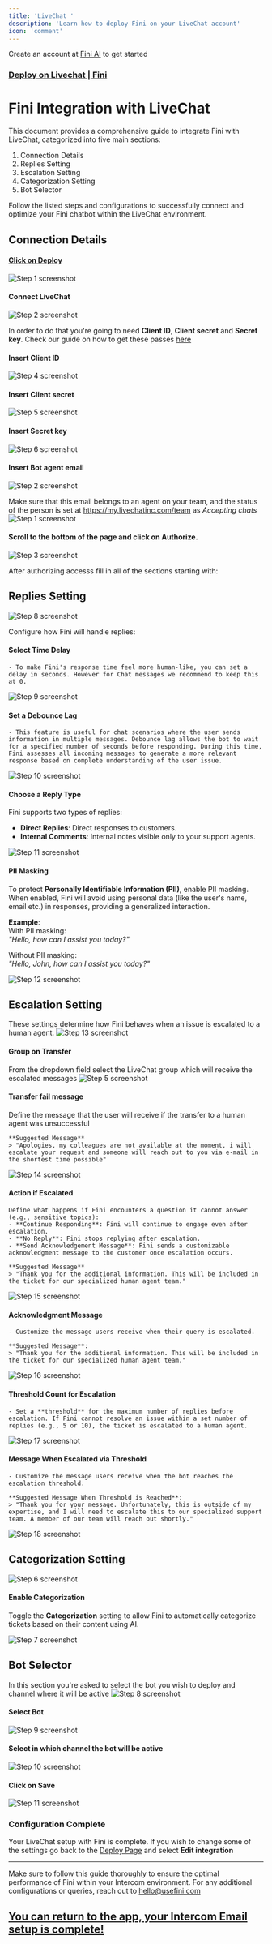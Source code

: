 ```yaml
---
title: 'LiveChat '
description: 'Learn how to deploy Fini on your LiveChat account'
icon: 'comment'
---
```


<Tip>Create an account at [Fini AI](https://app.usefini.com) to get started</Tip>

### [Deploy on Livechat | Fini](https://app.usefini.com/dashboard/deploy)


# **Fini Integration with LiveChat**

This document provides a comprehensive guide to integrate Fini with LiveChat, categorized into five main sections: 
1. Connection Details
2. Replies Setting
3. Escalation Setting
4. Categorization Setting 
5. Bot Selector

Follow the listed steps and configurations to successfully connect and optimize your Fini chatbot within the LiveChat environment.

## **Connection Details**

#### **[Click on Deploy](https://app.usefini.com/dashboard/deploy)**

![Step 1 screenshot](https://images.tango.us/workflows/90a039ba-8b0c-4029-ab1d-b0aa2bd1d9f8/steps/2250a774-0510-4bca-9b2e-d100be5d2012/2d75e6e6-4c89-4d37-b7b0-eb1d4b9b09eb.png?crop=focalpoint&fit=crop&fp-x=0.5000&fp-y=0.5000&w=1200&mark-x=10&mark-y=246&m64=aHR0cHM6Ly9pbWFnZXMudGFuZ28udXMvc3RhdGljL2JsYW5rLnBuZz9tYXNrPWNvcm5lcnMmYm9yZGVyPTQlMkNGRjc0NDImdz0xNTgmaD0zNSZmaXQ9Y3JvcCZjb3JuZXItcmFkaXVzPTEw)

#### **Connect LiveChat**

![Step 2 screenshot](https://images.tango.us/workflows/90a039ba-8b0c-4029-ab1d-b0aa2bd1d9f8/steps/7451a03d-30b7-409e-94de-e544327715ea/2efac957-f5e8-4cf9-9d25-aa94aa7b226e.png?crop=focalpoint&fit=crop&fp-x=0.5000&fp-y=0.5000&w=1200&mark-x=208&mark-y=749&m64=aHR0cHM6Ly9pbWFnZXMudGFuZ28udXMvc3RhdGljL2JsYW5rLnBuZz9tYXNrPWNvcm5lcnMmYm9yZGVyPTQlMkNGRjc0NDImdz0yNDMmaD0yMiZmaXQ9Y3JvcCZjb3JuZXItcmFkaXVzPTEw)


In order to do that you're going to need **Client ID**, **Client secret** and **Secret key**. Check our guide on how to get these passes [here](https://docs.usefini.com/integrations/livechat-connection)


#### Insert **Client ID**

![Step 4 screenshot](https://images.tango.us/workflows/90a039ba-8b0c-4029-ab1d-b0aa2bd1d9f8/steps/030bf56b-be3f-4ace-b16e-8b6e86afb23d/b1fc90a7-7307-46d7-a7f7-5251a7902658.png?crop=focalpoint&fit=crop&fp-x=0.5000&fp-y=0.5000&w=1200&mark-x=643&mark-y=108&m64=aHR0cHM6Ly9pbWFnZXMudGFuZ28udXMvc3RhdGljL2JsYW5rLnBuZz9tYXNrPWNvcm5lcnMmYm9yZGVyPTQlMkNGRjc0NDImdz00MTEmaD00NyZmaXQ9Y3JvcCZjb3JuZXItcmFkaXVzPTEw)

#### Insert **Client secret**

![Step 5 screenshot](https://images.tango.us/workflows/90a039ba-8b0c-4029-ab1d-b0aa2bd1d9f8/steps/14200aed-0776-47a6-ac53-7e8051ec9525/74a61c9d-eb59-48e9-b9be-a3d84e35b3ec.png?crop=focalpoint&fit=crop&fp-x=0.5000&fp-y=0.5000&w=1200&mark-x=609&mark-y=148&m64=aHR0cHM6Ly9pbWFnZXMudGFuZ28udXMvc3RhdGljL2JsYW5rLnBuZz9tYXNrPWNvcm5lcnMmYm9yZGVyPTQlMkNGRjc0NDImdz0zOTQmaD00NSZmaXQ9Y3JvcCZjb3JuZXItcmFkaXVzPTEw)


#### Insert **Secret key**

![Step 6 screenshot](https://images.tango.us/workflows/90a039ba-8b0c-4029-ab1d-b0aa2bd1d9f8/steps/3935a8c7-d81d-4c59-a2f3-540a4aba295f/8c2d76b1-b6d3-4282-acd3-f15e8cb395d2.png?crop=focalpoint&fit=crop&fp-x=0.5000&fp-y=0.5000&w=1200&mark-x=611&mark-y=191&m64=aHR0cHM6Ly9pbWFnZXMudGFuZ28udXMvc3RhdGljL2JsYW5rLnBuZz9tYXNrPWNvcm5lcnMmYm9yZGVyPTQlMkNGRjc0NDImdz0zOTEmaD00NCZmaXQ9Y3JvcCZjb3JuZXItcmFkaXVzPTEw)

#### Insert **Bot agent email**

![Step 2 screenshot](https://images.tango.us/workflows/cef76e6e-064e-4e03-b2c8-e9890bfe8c2f/steps/a8919708-de37-4f89-abe3-266af6ec57e1/84a1856a-9d0f-4c19-a0a6-25084d84454a.png?crop=focalpoint&fit=crop&fp-x=0.5000&fp-y=0.5000&w=1200&mark-x=597&mark-y=430&m64=aHR0cHM6Ly9pbWFnZXMudGFuZ28udXMvc3RhdGljL2JsYW5rLnBuZz9tYXNrPWNvcm5lcnMmYm9yZGVyPTQlMkNGRjc0NDImdz01MzEmaD02MyZmaXQ9Y3JvcCZjb3JuZXItcmFkaXVzPTEw)

Make sure that this email belongs to an agent on your team, and the status of the person is set at https://my.livechatinc.com/team as *Accepting chats*
![Step 1 screenshot](https://images.tango.us/workflows/cef76e6e-064e-4e03-b2c8-e9890bfe8c2f/steps/be02ee27-f173-487d-a84c-b1e103442878/dab2f7e9-5e53-4b61-8064-41770f89bb77.png?crop=focalpoint&fit=crop&fp-x=0.5000&fp-y=0.5000&w=1200&mark-x=473&mark-y=536&m64=aHR0cHM6Ly9pbWFnZXMudGFuZ28udXMvc3RhdGljL2JsYW5rLnBuZz9tYXNrPWNvcm5lcnMmYm9yZGVyPTQlMkNGRjc0NDImdz0yMDEmaD01MCZmaXQ9Y3JvcCZjb3JuZXItcmFkaXVzPTEw)


#### Scroll to the bottom of the page and click on **Authorize**.

![Step 3 screenshot](https://images.tango.us/workflows/cef76e6e-064e-4e03-b2c8-e9890bfe8c2f/steps/084f864b-b85a-4793-a352-9471bc424e5c/58343038-1cd8-43a5-bef3-dd94a26e1dcb.png?crop=focalpoint&fit=crop&fp-x=0.5000&fp-y=0.5000&w=1200&mark-x=563&mark-y=287&m64=aHR0cHM6Ly9pbWFnZXMudGFuZ28udXMvc3RhdGljL2JsYW5rLnBuZz9tYXNrPWNvcm5lcnMmYm9yZGVyPTQlMkNGRjc0NDImdz0xNTYmaD00OSZmaXQ9Y3JvcCZjb3JuZXItcmFkaXVzPTEw)


After authorizing accesss fill in all of the sections starting with:

## Replies Setting

![Step 8 screenshot](https://images.tango.us/workflows/90a039ba-8b0c-4029-ab1d-b0aa2bd1d9f8/steps/426b7e59-4517-42f5-8ce7-28034c9ef7bf/fb3f46d3-efed-4104-a27b-7818b0764739.png?crop=focalpoint&fit=crop&fp-x=0.5000&fp-y=0.5000&w=1200&mark-x=17&mark-y=9&m64=aHR0cHM6Ly9pbWFnZXMudGFuZ28udXMvc3RhdGljL2JsYW5rLnBuZz9tYXNrPWNvcm5lcnMmYm9yZGVyPTQlMkNGRjc0NDImdz0xOTcmaD00NCZmaXQ9Y3JvcCZjb3JuZXItcmFkaXVzPTEw)

Configure how Fini will handle replies:

#### **Select Time Delay**
    - To make Fini's response time feel more human-like, you can set a delay in seconds. However for Chat messages we recommend to keep this at 0.

![Step 9 screenshot](https://images.tango.us/workflows/90a039ba-8b0c-4029-ab1d-b0aa2bd1d9f8/steps/dc62745b-d05c-44fb-a990-11791c1b3d0b/413cf7f9-6651-4d1a-b133-7ec7f393f066.png?crop=focalpoint&fit=crop&fp-x=0.5000&fp-y=0.5000&w=1200&mark-x=566&mark-y=112&m64=aHR0cHM6Ly9pbWFnZXMudGFuZ28udXMvc3RhdGljL2JsYW5rLnBuZz9tYXNrPWNvcm5lcnMmYm9yZGVyPTQlMkNGRjc0NDImdz01MTUmaD02MSZmaXQ9Y3JvcCZjb3JuZXItcmFkaXVzPTEw)

#### **Set a Debounce Lag**
    - This feature is useful for chat scenarios where the user sends information in multiple messages. Debounce lag allows the bot to wait for a specified number of seconds before responding. During this time, Fini assesses all incoming messages to generate a more relevant response based on complete understanding of the user issue.

![Step 10 screenshot](https://images.tango.us/workflows/90a039ba-8b0c-4029-ab1d-b0aa2bd1d9f8/steps/daae9924-7f60-4309-b281-68173d33db5f/2cbd0959-9867-40c0-8eb7-9ff3bb50bfeb.png?crop=focalpoint&fit=crop&fp-x=0.5000&fp-y=0.5000&w=1200&mark-x=579&mark-y=235&m64=aHR0cHM6Ly9pbWFnZXMudGFuZ28udXMvc3RhdGljL2JsYW5rLnBuZz9tYXNrPWNvcm5lcnMmYm9yZGVyPTQlMkNGRjc0NDImdz01MjMmaD02MiZmaXQ9Y3JvcCZjb3JuZXItcmFkaXVzPTEw)

#### **Choose a Reply Type**

Fini supports two types of replies:
- **Direct Replies**: Direct responses to customers.
- **Internal Comments**: Internal notes visible only to your support agents.

![Step 11 screenshot](https://images.tango.us/workflows/90a039ba-8b0c-4029-ab1d-b0aa2bd1d9f8/steps/5fe75041-0ac4-49e0-8c1c-8bc8240e883a/d360af2a-11b8-4c48-94e1-755d43eff828.png?crop=focalpoint&fit=crop&fp-x=0.5000&fp-y=0.5000&w=1200&mark-x=561&mark-y=299&m64=aHR0cHM6Ly9pbWFnZXMudGFuZ28udXMvc3RhdGljL2JsYW5rLnBuZz9tYXNrPWNvcm5lcnMmYm9yZGVyPTQlMkNGRjc0NDImdz01MTAmaD02MCZmaXQ9Y3JvcCZjb3JuZXItcmFkaXVzPTEw)


#### **PII Masking**

To protect **Personally Identifiable Information (PII)**, enable PII masking. When enabled, Fini will avoid using personal data (like the user's name, email etc.) in responses, providing a generalized interaction.

**Example**:  
With PII masking:  
*"Hello, how can I assist you today?"*

Without PII masking:  
*"Hello, John, how can I assist you today?"*

![Step 12 screenshot](https://images.tango.us/workflows/90a039ba-8b0c-4029-ab1d-b0aa2bd1d9f8/steps/1564716d-597a-485b-858d-b30d1d682c6d/084c7c56-d4f0-4ef3-af31-a3477d2ab4fa.png?crop=focalpoint&fit=crop&fp-x=0.5000&fp-y=0.5000&w=1200&mark-x=607&mark-y=395&m64=aHR0cHM6Ly9pbWFnZXMudGFuZ28udXMvc3RhdGljL2JsYW5rLnBuZz9tYXNrPWNvcm5lcnMmYm9yZGVyPTQlMkNGRjc0NDImdz01MzgmaD02NCZmaXQ9Y3JvcCZjb3JuZXItcmFkaXVzPTEw)


##  **Escalation Setting**

These settings determine how Fini behaves when an issue is escalated to a human agent.
![Step 13 screenshot](https://images.tango.us/workflows/90a039ba-8b0c-4029-ab1d-b0aa2bd1d9f8/steps/e73d122e-196f-482b-a13b-4c7fc7861515/87332dfc-72f7-4882-87df-13b1706c4cea.png?crop=focalpoint&fit=crop&fp-x=0.5000&fp-y=0.5000&w=1200&mark-x=50&mark-y=18&m64=aHR0cHM6Ly9pbWFnZXMudGFuZ28udXMvc3RhdGljL2JsYW5rLnBuZz9tYXNrPWNvcm5lcnMmYm9yZGVyPTQlMkNGRjc0NDImdz0yOTAmaD01NiZmaXQ9Y3JvcCZjb3JuZXItcmFkaXVzPTEw)

####  **Group on Transfer**
From the dropdown field select the LiveChat group which will receive the escalated messages 
![Step 5 screenshot](https://images.tango.us/workflows/cef76e6e-064e-4e03-b2c8-e9890bfe8c2f/steps/243ba945-f8e0-4772-b9f7-e26b85e2f7fc/45b883bc-7620-42cf-a747-e5c079c9bdb6.png?crop=focalpoint&fit=crop&fp-x=0.5000&fp-y=0.5000&w=1200&mark-x=595&mark-y=122&m64=aHR0cHM6Ly9pbWFnZXMudGFuZ28udXMvc3RhdGljL2JsYW5rLnBuZz9tYXNrPWNvcm5lcnMmYm9yZGVyPTQlMkNGRjc0NDImdz01NDUmaD02NCZmaXQ9Y3JvcCZjb3JuZXItcmFkaXVzPTEw)


####  **Transfer fail message**
Define the message that the user will receive if the transfer to a human agent was unsuccessful

    **Suggested Message**
    > "Apologies, my colleagues are not available at the moment, i will escalate your request and someone will reach out to you via e-mail in the shortest time possible"
![Step 14 screenshot](https://images.tango.us/workflows/90a039ba-8b0c-4029-ab1d-b0aa2bd1d9f8/steps/c0c1a2d5-ec8a-41f8-acdc-639db4e86390/a8bf2176-f94f-468f-bbb6-4c14037d6c8e.png?crop=focalpoint&fit=crop&fp-x=0.5000&fp-y=0.5000&w=1200&mark-x=599&mark-y=201&m64=aHR0cHM6Ly9pbWFnZXMudGFuZ28udXMvc3RhdGljL2JsYW5rLnBuZz9tYXNrPWNvcm5lcnMmYm9yZGVyPTQlMkNGRjc0NDImdz01MjQmaD0xNTEmZml0PWNyb3AmY29ybmVyLXJhZGl1cz0xMA%3D%3D)

####  **Action if Escalated**
    Define what happens if Fini encounters a question it cannot answer (e.g., sensitive topics):
    - **Continue Responding**: Fini will continue to engage even after escalation.
    - **No Reply**: Fini stops replying after escalation.
    - **Send Acknowledgement Message**: Fini sends a customizable acknowledgment message to the customer once escalation occurs.

    **Suggested Message**
    > "Thank you for the additional information. This will be included in the ticket for our specialized human agent team."

![Step 15 screenshot](https://images.tango.us/workflows/90a039ba-8b0c-4029-ab1d-b0aa2bd1d9f8/steps/f5238e2c-3b9f-493e-9bd2-906e36a12415/cd48b959-eb0d-4098-b18b-8814e2578672.png?crop=focalpoint&fit=crop&fp-x=0.5000&fp-y=0.5000&w=1200&mark-x=581&mark-y=370&m64=aHR0cHM6Ly9pbWFnZXMudGFuZ28udXMvc3RhdGljL2JsYW5rLnBuZz9tYXNrPWNvcm5lcnMmYm9yZGVyPTQlMkNGRjc0NDImdz01MjEmaD02MiZmaXQ9Y3JvcCZjb3JuZXItcmFkaXVzPTEw)

#### **Acknowledgment Message**
    - Customize the message users receive when their query is escalated. 

    **Suggested Message**:  
    > "Thank you for the additional information. This will be included in the ticket for our specialized human agent team."
![Step 16 screenshot](https://images.tango.us/workflows/90a039ba-8b0c-4029-ab1d-b0aa2bd1d9f8/steps/def1e020-67be-400b-be08-afce6a596435/b4ce5b90-237c-4421-a6e2-3211da0b8a43.png?crop=focalpoint&fit=crop&fp-x=0.5000&fp-y=0.5000&w=1200&mark-x=581&mark-y=446&m64=aHR0cHM6Ly9pbWFnZXMudGFuZ28udXMvc3RhdGljL2JsYW5rLnBuZz9tYXNrPWNvcm5lcnMmYm9yZGVyPTQlMkNGRjc0NDImdz01MDkmaD0xNDYmZml0PWNyb3AmY29ybmVyLXJhZGl1cz0xMA%3D%3D)

#### **Threshold Count for Escalation**
    - Set a **threshold** for the maximum number of replies before escalation. If Fini cannot resolve an issue within a set number of replies (e.g., 5 or 10), the ticket is escalated to a human agent.

![Step 17 screenshot](https://images.tango.us/workflows/90a039ba-8b0c-4029-ab1d-b0aa2bd1d9f8/steps/c94b056c-e491-4100-bb12-7f18333821b9/95a18c31-b971-4125-931e-fa17e5a62c14.png?crop=focalpoint&fit=crop&fp-x=0.5000&fp-y=0.5000&w=1200&mark-x=589&mark-y=603&m64=aHR0cHM6Ly9pbWFnZXMudGFuZ28udXMvc3RhdGljL2JsYW5rLnBuZz9tYXNrPWNvcm5lcnMmYm9yZGVyPTQlMkNGRjc0NDImdz01MjQmaD02MiZmaXQ9Y3JvcCZjb3JuZXItcmFkaXVzPTEw)


#### **Message When Escalated via Threshold**
    - Customize the message users receive when the bot reaches the escalation threshold. 

    **Suggested Message When Threshold is Reached**:  
    > "Thank you for your message. Unfortunately, this is outside of my expertise, and I will need to escalate this to our specialized support team. A member of our team will reach out shortly."

![Step 18 screenshot](https://images.tango.us/workflows/90a039ba-8b0c-4029-ab1d-b0aa2bd1d9f8/steps/9b5b8557-9288-4e6c-9d21-c9cc91cbc933/1ecc717e-9b00-4daf-ae50-69dead05db12.png?crop=focalpoint&fit=crop&fp-x=0.5000&fp-y=0.5000&w=1200&mark-x=596&mark-y=701&m64=aHR0cHM6Ly9pbWFnZXMudGFuZ28udXMvc3RhdGljL2JsYW5rLnBuZz9tYXNrPWNvcm5lcnMmYm9yZGVyPTQlMkNGRjc0NDImdz01MzgmaD0xNzQmZml0PWNyb3AmY29ybmVyLXJhZGl1cz0xMA%3D%3D)


## **Categorization Setting**

![Step 6 screenshot](https://images.tango.us/workflows/cef76e6e-064e-4e03-b2c8-e9890bfe8c2f/steps/1213ecd1-fb1a-4633-8e33-f160192c2a54/af7f4df4-7a6a-497e-8f20-e6ef5b5abc21.png?crop=focalpoint&fit=crop&fp-x=0.5000&fp-y=0.5000&w=1200&mark-x=24&mark-y=34&m64=aHR0cHM6Ly9pbWFnZXMudGFuZ28udXMvc3RhdGljL2JsYW5rLnBuZz9tYXNrPWNvcm5lcnMmYm9yZGVyPTQlMkNGRjc0NDImdz0yNTcmaD0zOSZmaXQ9Y3JvcCZjb3JuZXItcmFkaXVzPTEw)


#### **Enable Categorization**  
Toggle the **Categorization** setting to allow Fini to automatically categorize tickets based on their content using AI.

![Step 7 screenshot](https://images.tango.us/workflows/cef76e6e-064e-4e03-b2c8-e9890bfe8c2f/steps/2e3887e6-5cdb-4cbe-af05-a6970fc037b9/1737a9ff-ab60-4113-8b17-fa504e67c92f.png?crop=focalpoint&fit=crop&fp-x=0.5000&fp-y=0.5000&w=1200&mark-x=1029&mark-y=142&m64=aHR0cHM6Ly9pbWFnZXMudGFuZ28udXMvc3RhdGljL2JsYW5rLnBuZz9tYXNrPWNvcm5lcnMmYm9yZGVyPTQlMkNGRjc0NDImdz04MiZoPTQyJmZpdD1jcm9wJmNvcm5lci1yYWRpdXM9MTA%3D)


## **Bot Selector**

In this section you're asked to select the bot you wish to deploy and channel where it will be active
![Step 8 screenshot](https://images.tango.us/workflows/cef76e6e-064e-4e03-b2c8-e9890bfe8c2f/steps/fc09798b-c7fe-41f8-9162-6c6a960186cc/758c5e29-42e7-475a-8931-6593293f31cf.png?crop=focalpoint&fit=crop&fp-x=0.5000&fp-y=0.5000&w=1200&mark-x=51&mark-y=29&m64=aHR0cHM6Ly9pbWFnZXMudGFuZ28udXMvc3RhdGljL2JsYW5rLnBuZz9tYXNrPWNvcm5lcnMmYm9yZGVyPTQlMkNGRjc0NDImdz0xNjYmaD0zNyZmaXQ9Y3JvcCZjb3JuZXItcmFkaXVzPTEw)

#### **Select Bot**  
![Step 9 screenshot](https://images.tango.us/workflows/cef76e6e-064e-4e03-b2c8-e9890bfe8c2f/steps/73d55e5e-4261-4597-82e3-b8893e5aadb1/d08a3b15-cbe4-4a56-a75a-7f2965963aba.png?crop=focalpoint&fit=crop&fp-x=0.5000&fp-y=0.5000&w=1200&mark-x=59&mark-y=211&m64=aHR0cHM6Ly9pbWFnZXMudGFuZ28udXMvc3RhdGljL2JsYW5rLnBuZz9tYXNrPWNvcm5lcnMmYm9yZGVyPTQlMkNGRjc0NDImdz00NTYmaD0zOSZmaXQ9Y3JvcCZjb3JuZXItcmFkaXVzPTEw)

#### **Select in which channel the bot will be active**
![Step 10 screenshot](https://images.tango.us/workflows/cef76e6e-064e-4e03-b2c8-e9890bfe8c2f/steps/e7fc84f5-ec90-42db-8fdb-1c546a4fa1ff/2bed86c7-7d86-464c-9c03-513208107cef.png?crop=focalpoint&fit=crop&fp-x=0.5000&fp-y=0.5000&w=1200&mark-x=534&mark-y=324&m64=aHR0cHM6Ly9pbWFnZXMudGFuZ28udXMvc3RhdGljL2JsYW5rLnBuZz9tYXNrPWNvcm5lcnMmYm9yZGVyPTQlMkNGRjc0NDImdz00NTUmaD03MCZmaXQ9Y3JvcCZjb3JuZXItcmFkaXVzPTEw)


#### Click on **Save**

![Step 11 screenshot](https://images.tango.us/workflows/cef76e6e-064e-4e03-b2c8-e9890bfe8c2f/steps/54ccfdd0-a131-4dac-afeb-23a19030cf90/0c183f86-5014-4808-b6f4-8e784625e937.png?crop=focalpoint&fit=crop&fp-x=0.5000&fp-y=0.5000&w=1200&mark-x=534&mark-y=440&m64=aHR0cHM6Ly9pbWFnZXMudGFuZ28udXMvc3RhdGljL2JsYW5rLnBuZz9tYXNrPWNvcm5lcnMmYm9yZGVyPTQlMkNGRjc0NDImdz0xMjEmaD01MSZmaXQ9Y3JvcCZjb3JuZXItcmFkaXVzPTEw)

### **Configuration Complete**

Your LiveChat setup with Fini is complete. If you wish to change some of the settings go back to the [Deploy Page](https://app.usefini.com/dashboard/deploy) and select **Edit integration**

---

Make sure to follow this guide thoroughly to ensure the optimal performance of Fini within your Intercom environment. For any additional configurations or queries, reach out to hello@usefini.com


## [You can return to the app, your Intercom Email setup is complete!](https://app.usefini.com/dashboard/deploy)

<br/>
